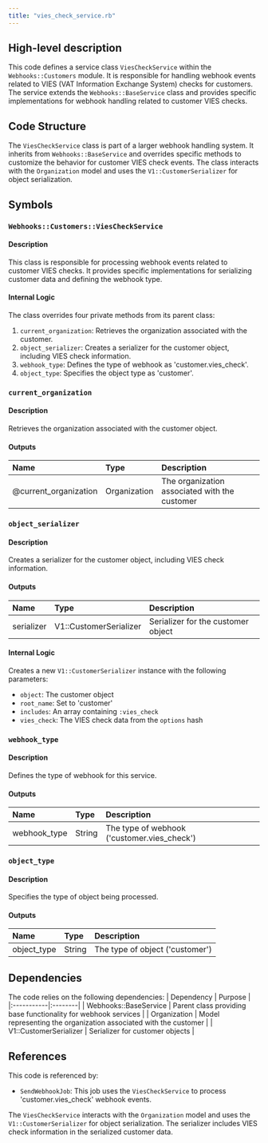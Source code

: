```yaml
---
title: "vies_check_service.rb"
---
```


## High-level description
This code defines a service class `ViesCheckService` within the `Webhooks::Customers` module. It is responsible for handling webhook events related to VIES (VAT Information Exchange System) checks for customers. The service extends the `Webhooks::BaseService` class and provides specific implementations for webhook handling related to customer VIES checks.

## Code Structure
The `ViesCheckService` class is part of a larger webhook handling system. It inherits from `Webhooks::BaseService` and overrides specific methods to customize the behavior for customer VIES check events. The class interacts with the `Organization` model and uses the `V1::CustomerSerializer` for object serialization.

## Symbols

### `Webhooks::Customers::ViesCheckService`
#### Description
This class is responsible for processing webhook events related to customer VIES checks. It provides specific implementations for serializing customer data and defining the webhook type.

#### Internal Logic
The class overrides four private methods from its parent class:

1. `current_organization`: Retrieves the organization associated with the customer.
2. `object_serializer`: Creates a serializer for the customer object, including VIES check information.
3. `webhook_type`: Defines the type of webhook as 'customer.vies_check'.
4. `object_type`: Specifies the object type as 'customer'.

### `current_organization`
#### Description
Retrieves the organization associated with the customer object.

#### Outputs
| Name | Type | Description |
|:-----|:-----|:------------|
| @current_organization | Organization | The organization associated with the customer |

### `object_serializer`
#### Description
Creates a serializer for the customer object, including VIES check information.

#### Outputs
| Name | Type | Description |
|:-----|:-----|:------------|
| serializer | V1::CustomerSerializer | Serializer for the customer object |

#### Internal Logic
Creates a new `V1::CustomerSerializer` instance with the following parameters:
- `object`: The customer object
- `root_name`: Set to 'customer'
- `includes`: An array containing `:vies_check`
- `vies_check`: The VIES check data from the `options` hash

### `webhook_type`
#### Description
Defines the type of webhook for this service.

#### Outputs
| Name | Type | Description |
|:-----|:-----|:------------|
| webhook_type | String | The type of webhook ('customer.vies_check') |

### `object_type`
#### Description
Specifies the type of object being processed.

#### Outputs
| Name | Type | Description |
|:-----|:-----|:------------|
| object_type | String | The type of object ('customer') |

## Dependencies
The code relies on the following dependencies:
| Dependency | Purpose |
|:-----------|:--------|
| Webhooks::BaseService | Parent class providing base functionality for webhook services |
| Organization | Model representing the organization associated with the customer |
| V1::CustomerSerializer | Serializer for customer objects |

## References
This code is referenced by:
- `SendWebhookJob`: This job uses the `ViesCheckService` to process 'customer.vies_check' webhook events.

The `ViesCheckService` interacts with the `Organization` model and uses the `V1::CustomerSerializer` for object serialization. The serializer includes VIES check information in the serialized customer data.